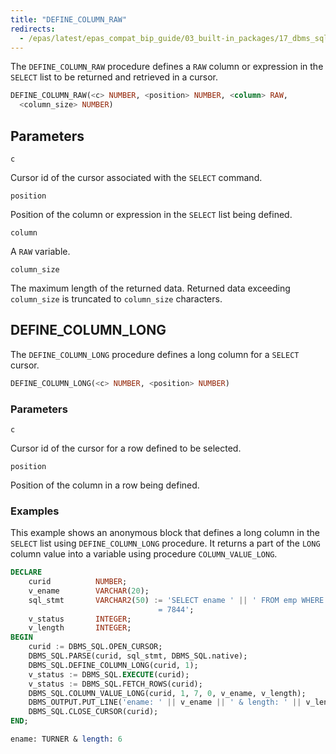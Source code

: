 ```yaml
---
title: "DEFINE_COLUMN_RAW"
redirects:
  - /epas/latest/epas_compat_bip_guide/03_built-in_packages/17_dbms_sql/10_define_column_raw/ #generated for docs/epas/reorg-role-use-case-mode
---
```


The `DEFINE_COLUMN_RAW` procedure defines a `RAW` column or expression in the `SELECT` list to be returned and retrieved in a cursor.

```sql
DEFINE_COLUMN_RAW(<c> NUMBER, <position> NUMBER, <column> RAW,
  <column_size> NUMBER)
```

## Parameters

`c`

 Cursor id of the cursor associated with the `SELECT` command.

`position`

 Position of the column or expression in the `SELECT` list being defined.

`column`

 A `RAW` variable.

`column_size`

 The maximum length of the returned data. Returned data exceeding `column_size` is truncated to `column_size` characters.

## DEFINE_COLUMN_LONG

<div id="define_column_long" class="registered_link"></div>

The `DEFINE_COLUMN_LONG` procedure defines a long column for a `SELECT` cursor.

```sql
DEFINE_COLUMN_LONG(<c> NUMBER, <position> NUMBER)
```

### Parameters

`c`

 Cursor id of the cursor for a row defined to be selected.

`position`

 Position of the column in a row being defined.

### Examples

This example shows an anonymous block that defines a long column in the `SELECT` list using `DEFINE_COLUMN_LONG` procedure. It returns a part of the `LONG` column value into a variable using procedure `COLUMN_VALUE_LONG`.

```sql
DECLARE
    curid          NUMBER;
    v_ename        VARCHAR(20);
    sql_stmt       VARCHAR2(50) := 'SELECT ename ' || ' FROM emp WHERE empno
                                 = 7844';
    v_status       INTEGER;
    v_length       INTEGER;
BEGIN
    curid := DBMS_SQL.OPEN_CURSOR;
    DBMS_SQL.PARSE(curid, sql_stmt, DBMS_SQL.native);
    DBMS_SQL.DEFINE_COLUMN_LONG(curid, 1);
    v_status := DBMS_SQL.EXECUTE(curid);
    v_status := DBMS_SQL.FETCH_ROWS(curid);
    DBMS_SQL.COLUMN_VALUE_LONG(curid, 1, 7, 0, v_ename, v_length);
    DBMS_OUTPUT.PUT_LINE('ename: ' || v_ename || ' & length: ' || v_length);
    DBMS_SQL.CLOSE_CURSOR(curid);
END;

ename: TURNER & length: 6
```
